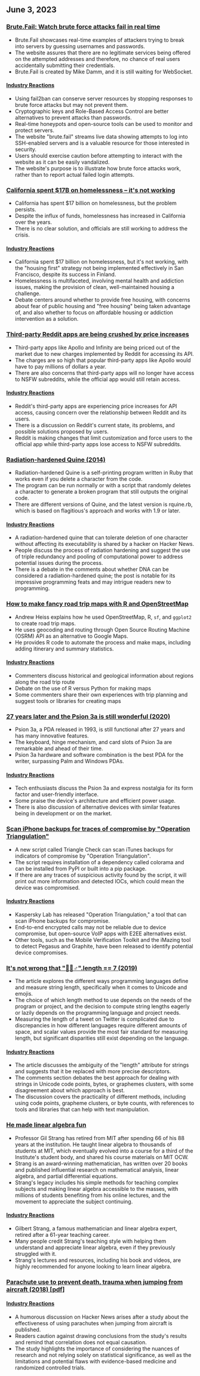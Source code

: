 

<CallToAction />

<Steps>

## June 3, 2023

### [Brute.Fail: Watch brute force attacks fail in real time](https://brute.fail/)

- Brute.Fail showcases real-time examples of attackers trying to break into servers by guessing usernames and passwords.
- The website assures that there are no legitimate services being offered on the attempted addresses and therefore, no chance of real users accidentally submitting their credentials.
- Brute.Fail is created by Mike Damm, and it is still waiting for WebSocket.

#### [Industry Reactions](http://news.ycombinator.com/item?id=36169954)

- Using fail2ban can conserve server resources by stopping responses to brute force attacks but may not prevent them.
- Cryptographic keys and Role-Based Access Control are better alternatives to prevent attacks than passwords.
- Real-time honeypots and open-source tools can be used to monitor and protect servers.
- The website "brute.fail" streams live data showing attempts to log into SSH-enabled servers and is a valuable resource for those interested in security.
- Users should exercise caution before attempting to interact with the website as it can be easily vandalized.
- The website's purpose is to illustrate how brute force attacks work, rather than to report actual failed login attempts.

### [California spent $17B on homelessness – it's not working](https://www.wsj.com/articles/california-homeless-population-oakland-wood-street-encampment-78d42cc3)

- California has spent $17 billion on homelessness, but the problem persists.
- Despite the influx of funds, homelessness has increased in California over the years.
- There is no clear solution, and officials are still working to address the crisis.

#### [Industry Reactions](http://news.ycombinator.com/item?id=36162154)

- California spent $17 billion on homelessness, but it's not working, with the "housing first" strategy not being implemented effectively in San Francisco, despite its success in Finland.
- Homelessness is multifaceted, involving mental health and addiction issues, making the provision of clean, well-maintained housing a challenge.
- Debate centers around whether to provide free housing, with concerns about fear of public housing and "free housing" being taken advantage of, and also whether to focus on affordable housing or addiction intervention as a solution.

### [Third-party Reddit apps are being crushed by price increases](https://kotaku.com/reddit-third-party-3rd-apps-pricing-crush-ios-android-1850493992)

- Third-party apps like Apollo and Infinity are being priced out of the market due to new charges implemented by Reddit for accessing its API.
- The charges are so high that popular third-party apps like Apollo would have to pay millions of dollars a year.
- There are also concerns that third-party apps will no longer have access to NSFW subreddits, while the official app would still retain access.

#### [Industry Reactions](http://news.ycombinator.com/item?id=36162235)

- Reddit's third-party apps are experiencing price increases for API access, causing concern over the relationship between Reddit and its users.
- There is a discussion on Reddit's current state, its problems, and possible solutions proposed by users.
- Reddit is making changes that limit customization and force users to the official app while third-party apps lose access to NSFW subreddits.

### [Radiation-hardened Quine (2014)](https://github.com/mame/radiation-hardened-quine)

- Radiation-hardened Quine is a self-printing program written in Ruby that works even if you delete a character from the code.
- The program can be run normally or with a script that randomly deletes a character to generate a broken program that still outputs the original code.
- There are different versions of Quine, and the latest version is rquine.rb, which is based on flagitious's approach and works with 1.9 or later.

#### [Industry Reactions](http://news.ycombinator.com/item?id=36162164)

- A radiation-hardened quine that can tolerate deletion of one character without affecting its executability is shared by a hacker on Hacker News.
- People discuss the process of radiation hardening and suggest the use of triple redundancy and pooling of computational power to address potential issues during the process.
- There is a debate in the comments about whether DNA can be considered a radiation-hardened quine; the post is notable for its impressive programming feats and may intrigue readers new to programming.

### [How to make fancy road trip maps with R and OpenStreetMap](https://www.andrewheiss.com/blog/2023/06/01/geocoding-routing-openstreetmap-r/)

- Andrew Heiss explains how he used OpenStreetMap, R, `sf`, and `ggplot2` to create road trip maps.
- He uses geocoding and routing through Open Source Routing Machine (OSRM) API as an alternative to Google Maps.
- He provides R code to automate the process and make maps, including adding itinerary and summary statistics.

#### [Industry Reactions](http://news.ycombinator.com/item?id=36159864)

- Commenters discuss historical and geological information about regions along the road trip route
- Debate on the use of R versus Python for making maps
- Some commenters share their own experiences with trip planning and suggest tools or libraries for creating maps

### [27 years later and the Psion 3a is still wonderful (2020)](https://mcgst.com/2020/12/01/27-years-later-and-the-psion-3a-is-still-wonderful/)

- Psion 3a, a PDA released in 1993, is still functional after 27 years and has many innovative features.
- The keyboard, hinge mechanism, and card slots of Psion 3a are remarkable and ahead of their time.
- Psion 3a hardware and software combination is the best PDA for the writer, surpassing Palm and Windows PDAs.

#### [Industry Reactions](http://news.ycombinator.com/item?id=36162265)

- Tech enthusiasts discuss the Psion 3a and express nostalgia for its form factor and user-friendly interface.
- Some praise the device's architecture and efficient power usage.
- There is also discussion of alternative devices with similar features being in development or on the market.

### [Scan iPhone backups for traces of compromise by "Operation Triangulation"](https://github.com/KasperskyLab/triangle_check)

- A new script called Triangle Check can scan iTunes backups for indicators of compromise by "Operation Triangulation".
- The script requires installation of a dependency called colorama and can be installed from PyPI or built into a pip package.
- If there are any traces of suspicious activity found by the script, it will print out more information and detected IOCs, which could mean the device was compromised.

#### [Industry Reactions](http://news.ycombinator.com/item?id=36164340)

- Kaspersky Lab has released "Operation Triangulation," a tool that can scan iPhone backups for compromise.
- End-to-end encrypted calls may not be reliable due to device compromise, but open-source VoIP apps with E2EE alternatives exist.
- Other tools, such as the Mobile Verification Toolkit and the iMazing tool to detect Pegasus and Graphite, have been released to identify potential device compromises.

### [It's not wrong that "🤦🏼♂".length == 7 (2019)](https://hsivonen.fi/string-length/)

- The article explores the different ways programming languages define and measure string length, specifically when it comes to Unicode and emojis.
- The choice of which length method to use depends on the needs of the program or project, and the decision to compute string lengths eagerly or lazily depends on the programming language and project needs.
- Measuring the length of a tweet on Twitter is complicated due to discrepancies in how different languages require different amounts of space, and scalar values provide the most fair standard for measuring length, but significant disparities still exist depending on the language.

#### [Industry Reactions](http://news.ycombinator.com/item?id=36159443)

- The article discusses the ambiguity of the "length" attribute for strings and suggests that it be replaced with more precise descriptors.
- The comments section debates the best approach for dealing with strings in Unicode code points, bytes, or graphemes clusters, with some disagreement about which approach is best.
- The discussion covers the practicality of different methods, including using code points, grapheme clusters, or byte counts, with references to tools and libraries that can help with text manipulation.

### [He made linear algebra fun](https://news.mit.edu/2023/gilbert-strang-made-linear-algebra-fun-0531)

- Professor Gil Strang has retired from MIT after spending 66 of his 88 years at the institution. He taught linear algebra to thousands of students at MIT, which eventually evolved into a course for a third of the Institute's student body, and shared his course materials on MIT OCW.
- Strang is an award-winning mathematician, has written over 20 books and published influential research on mathematical analysis, linear algebra, and partial differential equations.
- Strang's legacy includes his simple methods for teaching complex subjects and making linear algebra accessible to the masses, with millions of students benefiting from his online lectures, and the movement to appreciate the subject continuing.

#### [Industry Reactions](http://news.ycombinator.com/item?id=36168068)

- Gilbert Strang, a famous mathematician and linear algebra expert, retired after a 61-year teaching career.
- Many people credit Strang's teaching style with helping them understand and appreciate linear algebra, even if they previously struggled with it.
- Strang's lectures and resources, including his book and videos, are highly recommended for anyone looking to learn linear algebra.

### [Parachute use to prevent death, trauma when jumping from aircraft (2018) [pdf]](https://www.bmj.com/content/bmj/363/bmj.k5094.full.pdf)

#### [Industry Reactions](http://news.ycombinator.com/item?id=36161175)

- A humorous discussion on Hacker News arises after a study about the effectiveness of using parachutes when jumping from aircraft is published.
- Readers caution against drawing conclusions from the study's results and remind that correlation does not equal causation.
- The study highlights the importance of considering the nuances of research and not relying solely on statistical significance, as well as the limitations and potential flaws with evidence-based medicine and randomized controlled trials.

</Steps>

